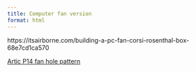 ```yaml
---
title: Computer fan version
format: html
---
```


https://itsairborne.com/building-a-pc-fan-corsi-rosenthal-box-68e7cd1ca570

[Artic P14 fan hole pattern](https://support.arctic.de/products/p14/techdocs/140mm_fan-Mounting_hole_pattern.pdf)